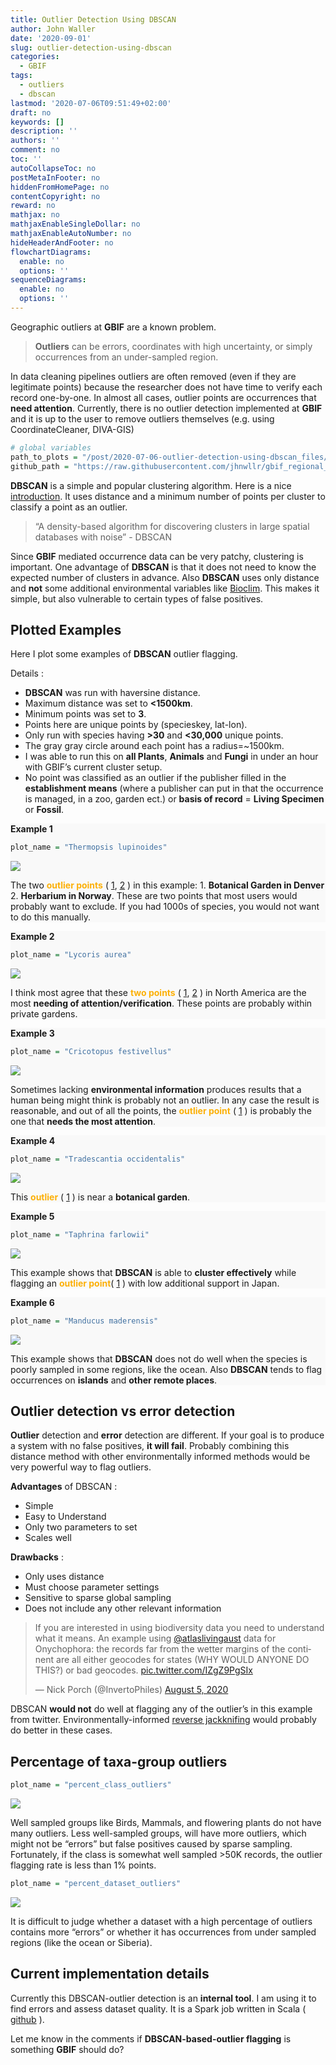 ```yaml
---
title: Outlier Detection Using DBSCAN
author: John Waller
date: '2020-09-01'
slug: outlier-detection-using-dbscan
categories:
  - GBIF
tags:
  - outliers
  - dbscan
lastmod: '2020-07-06T09:51:49+02:00'
draft: no
keywords: []
description: ''
authors: ''
comment: no
toc: ''
autoCollapseToc: no
postMetaInFooter: no
hiddenFromHomePage: no
contentCopyright: no
reward: no
mathjax: no
mathjaxEnableSingleDollar: no
mathjaxEnableAutoNumber: no
hideHeaderAndFooter: no
flowchartDiagrams:
  enable: no
  options: ''
sequenceDiagrams:
  enable: no
  options: ''
---
```


Geographic outliers at **GBIF** are a known problem. 

> **Outliers** can be errors, coordinates with high uncertainty, or simply occurrences from an under-sampled region. 

In data cleaning pipelines outliers are often removed (even if they are legitimate points) because the researcher does not have time to verify each record one-by-one. In almost all cases, outlier points are occurrences that **need attention**. Currently, there is no outlier detection implemented at **GBIF** and it is up to the user to remove outliers themselves (e.g. using CoordinateCleaner, DIVA-GIS)

<!--more-->

```R
# global variables 
path_to_plots = "/post/2020-07-06-outlier-detection-using-dbscan_files/"
github_path = "https://raw.githubusercontent.com/jhnwllr/gbif_regional_statistics/master/plots/"
```

**DBSCAN** is a simple and popular clustering algorithm. Here is a nice [introduction](https://ltjds.github.io/post/20200611/). It uses distance and a minimum number of points per cluster to classify a point as an outlier. 

> "A density-based algorithm for discovering clusters in large spatial databases with noise" - DBSCAN

Since **GBIF** mediated occurrence data can be very patchy, clustering is important. One advantage of **DBSCAN** is that it does not need to know the expected number of clusters in advance. Also **DBSCAN** uses only distance and **not** some additional environmental variables like [Bioclim](https://www.worldclim.org/data/bioclim.html). This makes it simple, but also vulnerable to certain types of false positives.    

## Plotted Examples 

Here I plot some examples of **DBSCAN** outlier flagging.

Details : 

* **DBSCAN** was run with haversine distance.
* Maximum distance was set to **<1500km**. 
* Minimum points was set to **3**. 
* Points here are unique points by (specieskey, lat-lon).
* Only run with species having **>30** and **<30,000** unique points. 
* The gray gray circle around each point has a radius=~1500km.
* I was able to run this on **all Plants**, **Animals** and **Fungi** in under an hour with GBIF's current cluster setup. 
* No point was classified as an outlier if the publisher filled in the **establishment means** (where a publisher can put in that the occurrence is managed, in a zoo, garden ect.) or **basis of record** = **Living Specimen** or **Fossil**.

<div style="background-color: #F9F9F9">
<b>Example 1</b>

```R
plot_name = "Thermopsis lupinoides"
```

![](`r path_to_plots`/`r plot_name`.svg)

The two <span style="color:#FCB008"><b>outlier points</b></span> ( [1](https://www.gbif.org/occurrence/2273331417), [2](https://www.gbif.org/occurrence/1702253738) )  in this example: 1. **Botanical Garden in Denver** 2. **Herbarium in Norway**. These are two points that most users would probably want to exclude. If you had 1000s of species, you would not want to do this manually.  

</div>

<div style="background-color: #F9F9F9">
<b>Example 2</b>

```R
plot_name = "Lycoris aurea"
```

![](`r path_to_plots`/`r plot_name`.svg)

I think most agree that these <span style="color:#FCB008"><b>two points</b></span> ( [1](https://www.gbif.org/occurrence/2423015120), [2](https://www.gbif.org/occurrence/2429371864) ) in North America are the most **needing of attention/verification**. These points are probably within private gardens. 

</div>

<div style="background-color: #F9F9F9">
<b>Example 3</b>

```R
plot_name = "Cricotopus festivellus"
```

![](`r path_to_plots`/`r plot_name`.svg)

Sometimes lacking **environmental information** produces results that a human being might think is probably not an outlier. In any case the result is reasonable, and out of all the points, the <span style="color:#FCB008"><b>outlier point</b></span> ( [1](https://www.gbif.org/occurrence/2565934285) ) is probably the one that **needs the most attention**.  

</div>

<div style="background-color: #F9F9F9">
<b>Example 4</b>

```R
plot_name = "Tradescantia occidentalis"
```

![](`r path_to_plots`/`r plot_name`.svg)

This <span style="color:#FCB008"><b>outlier</b></span> ( [1](https://www.gbif.org/occurrence/1928465280) ) is near a **botanical garden**. 

</div>

<div style="background-color: #F9F9F9">
<b>Example 5</b>

```R
plot_name = "Taphrina farlowii"
```

![](`r path_to_plots`/`r plot_name`.svg)

This  example shows that **DBSCAN** is able to **cluster effectively** while flagging an <span style="color:#FCB008"><b>outlier point</b></span>( [1](https://www.gbif.org/occurrence/1829967830) ) with low additional support in Japan.

</div>

<div style="background-color: #F9F9F9">
<b>Example 6</b>

```R
plot_name = "Manducus maderensis"
```

![](`r path_to_plots`/`r plot_name`.svg)

This example shows that **DBSCAN** does not do well when the species is poorly sampled in some regions, like the ocean. Also **DBSCAN** tends to flag occurrences on **islands** and **other remote places**. 

</div>

## Outlier detection vs error detection

**Outlier** detection and **error** detection are different. If your goal is to produce a system with no false positives, **it will fail**. Probably combining this distance method with other environmentally informed methods would be very powerful way to flag outliers. 

**Advantages** of DBSCAN :

* Simple
* Easy to Understand
* Only two parameters to set 
* Scales well

**Drawbacks** : 

* Only uses distance
* Must choose parameter settings
* Sensitive to sparse global sampling  
* Does not include any other relevant information

<blockquote class="twitter-tweet"><p lang="en" dir="ltr">If you are interested in using biodiversity data you need to understand what it means. An example using <a href="https://twitter.com/atlaslivingaust?ref_src=twsrc%5Etfw">@atlaslivingaust</a> data for Onychophora: the records far from the wetter margins of the continent are all either geocodes for states (WHY WOULD ANYONE DO THIS?) or bad geocodes. <a href="https://t.co/IZgZ9PgSIx">pic.twitter.com/IZgZ9PgSIx</a></p>&mdash; Nick Porch (@InvertoPhiles) <a href="https://twitter.com/InvertoPhiles/status/1290864975574114305?ref_src=twsrc%5Etfw">August 5, 2020</a></blockquote> <script async src="https://platform.twitter.com/widgets.js" charset="utf-8"></script>

DBSCAN **would not** do well at flagging any of the outlier's in this example from twitter. Environmentally-informed [reverse jackknifing](
https://www.gbif.org/document/80528/principles-and-methods-of-data-cleaning-primary-species-and-species-occurrence-data) would probably do better in these cases. 

## Percentage of taxa-group outliers

```R
plot_name = "percent_class_outliers"
```

![](`r path_to_plots`/`r plot_name`.svg)

Well sampled groups like Birds, Mammals, and flowering plants do not have many outliers. Less well-sampled groups, will have more outliers, which might not be "errors" but false positives caused by sparse sampling. Fortunately, if the class is somewhat well sampled >50K records, the outlier flagging rate is less than 1% points.   

```R
plot_name = "percent_dataset_outliers"
```

![](`r path_to_plots`/`r plot_name`.svg)

It is difficult to judge whether a dataset with a high percentage of outliers contains more "errors" or whether it has occurrences from under sampled regions (like the ocean or Siberia).

## Current implementation details 

Currently this DBSCAN-outlier detection is an **internal tool**. I am using it to find errors and assess dataset quality. It is a Spark job written in Scala ( [github](https://github.com/jhnwllr/gbif-dbscan-outliers) ).

Let me know in the comments if **DBSCAN-based-outlier flagging** is something **GBIF** should do? 
